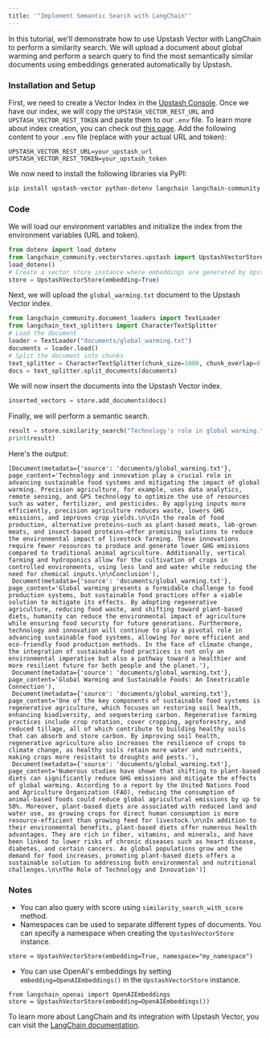 ```yaml
---
title: '"Implement Semantic Search with LangChain"'
---
```

In this tutorial, we'll demonstrate how to use Upstash Vector with LangChain to perform a similarity search. We will upload a document about global warming and perform a search query to find the most semantically similar documents using embeddings generated automatically by Upstash.
### Installation and Setup
First, we need to create a Vector Index in the [Upstash Console](https://console.upstash.com). Once we have our index, we will copy the `UPSTASH_VECTOR_REST_URL` and `UPSTASH_VECTOR_REST_TOKEN` and paste them to our `.env` file. To learn more about index creation, you can check out [this page](https://docs.upstash.com/vector/overall/getstarted).
Add the following content to your `.env` file (replace with your actual URL and token):
```
UPSTASH_VECTOR_REST_URL=your_upstash_url
UPSTASH_VECTOR_REST_TOKEN=your_upstash_token
```
We now need to install the following libraries via PyPI:
```bash
pip install upstash-vector python-dotenv langchain langchain-community
```
### Code
We will load our environment variables and initialize the index from the environment variables (URL and token).
```python
from dotenv import load_dotenv
from langchain_community.vectorstores.upstash import UpstashVectorStore
load_dotenv()
# Create a vector store instance where embeddings are generated by Upstash
store = UpstashVectorStore(embedding=True)
```
Next, we will upload the `global_warming.txt` document to the Upstash Vector index.
```python
from langchain_community.document_loaders import TextLoader
from langchain_text_splitters import CharacterTextSplitter
# Load the document
loader = TextLoader("documents/global_warming.txt")
documents = loader.load()
# Split the document into chunks
text_splitter = CharacterTextSplitter(chunk_size=1000, chunk_overlap=0)
docs = text_splitter.split_documents(documents)
```
We will now insert the documents into the Upstash Vector index.
```python
inserted_vectors = store.add_documents(docs)
```
Finally, we will perform a semantic search.
```python
result = store.similarity_search("Technology's role in global warming.", k=5)
print(result)
```
Here's the output:
```
[Document(metadata={'source': 'documents/global_warming.txt'}, page_content='Technology and innovation play a crucial role in advancing sustainable food systems and mitigating the impact of global warming. Precision agriculture, for example, uses data analytics, remote sensing, and GPS technology to optimize the use of resources such as water, fertilizer, and pesticides. By applying inputs more efficiently, precision agriculture reduces waste, lowers GHG emissions, and improves crop yields.\n\nIn the realm of food production, alternative proteins—such as plant-based meats, lab-grown meats, and insect-based proteins—offer promising solutions to reduce the environmental impact of livestock farming. These innovations require fewer resources to produce and generate lower GHG emissions compared to traditional animal agriculture. Additionally, vertical farming and hydroponics allow for the cultivation of crops in controlled environments, using less land and water while reducing the need for chemical inputs.\n\nConclusion'),
 Document(metadata={'source': 'documents/global_warming.txt'}, page_content='Global warming presents a formidable challenge to food production systems, but sustainable food practices offer a viable solution to mitigate its effects. By adopting regenerative agriculture, reducing food waste, and shifting toward plant-based diets, humanity can reduce the environmental impact of agriculture while ensuring food security for future generations. Furthermore, technology and innovation will continue to play a pivotal role in advancing sustainable food systems, allowing for more efficient and eco-friendly food production methods. In the face of climate change, the integration of sustainable food practices is not only an environmental imperative but also a pathway toward a healthier and more resilient future for both people and the planet.'),
 Document(metadata={'source': 'documents/global_warming.txt'}, page_content='Global Warming and Sustainable Foods: An Inextricable Connection'),
 Document(metadata={'source': 'documents/global_warming.txt'}, page_content='One of the key components of sustainable food systems is regenerative agriculture, which focuses on restoring soil health, enhancing biodiversity, and sequestering carbon. Regenerative farming practices include crop rotation, cover cropping, agroforestry, and reduced tillage, all of which contribute to building healthy soils that can absorb and store carbon. By improving soil health, regenerative agriculture also increases the resilience of crops to climate change, as healthy soils retain more water and nutrients, making crops more resistant to droughts and pests.'),
 Document(metadata={'source': 'documents/global_warming.txt'}, page_content='Numerous studies have shown that shifting to plant-based diets can significantly reduce GHG emissions and mitigate the effects of global warming. According to a report by the United Nations Food and Agriculture Organization (FAO), reducing the consumption of animal-based foods could reduce global agricultural emissions by up to 50%. Moreover, plant-based diets are associated with reduced land and water use, as growing crops for direct human consumption is more resource-efficient than growing feed for livestock.\n\nIn addition to their environmental benefits, plant-based diets offer numerous health advantages. They are rich in fiber, vitamins, and minerals, and have been linked to lower risks of chronic diseases such as heart disease, diabetes, and certain cancers. As global populations grow and the demand for food increases, promoting plant-based diets offers a sustainable solution to addressing both environmental and nutritional challenges.\n\nThe Role of Technology and Innovation')]
```
### Notes
- You can also query with score using `similarity_search_with_score` method.
- Namespaces can be used to separate different types of documents. You can specify a namespace when creating the `UpstashVectorStore` instance.
```
store = UpstashVectorStore(embedding=True, namespace="my_namespace")
```
- You can use OpenAI's embeddings by setting `embedding=OpenAIEmbeddings()` in the `UpstashVectorStore` instance.
```
from langchain_openai import OpenAIEmbeddings
store = UpstashVectorStore(embedding=OpenAIEmbeddings())
```
To learn more about LangChain and its integration with Upstash Vector, you can visit the [LangChain documentation](https://python.langchain.com/docs/integrations/vectorstores/upstash/).